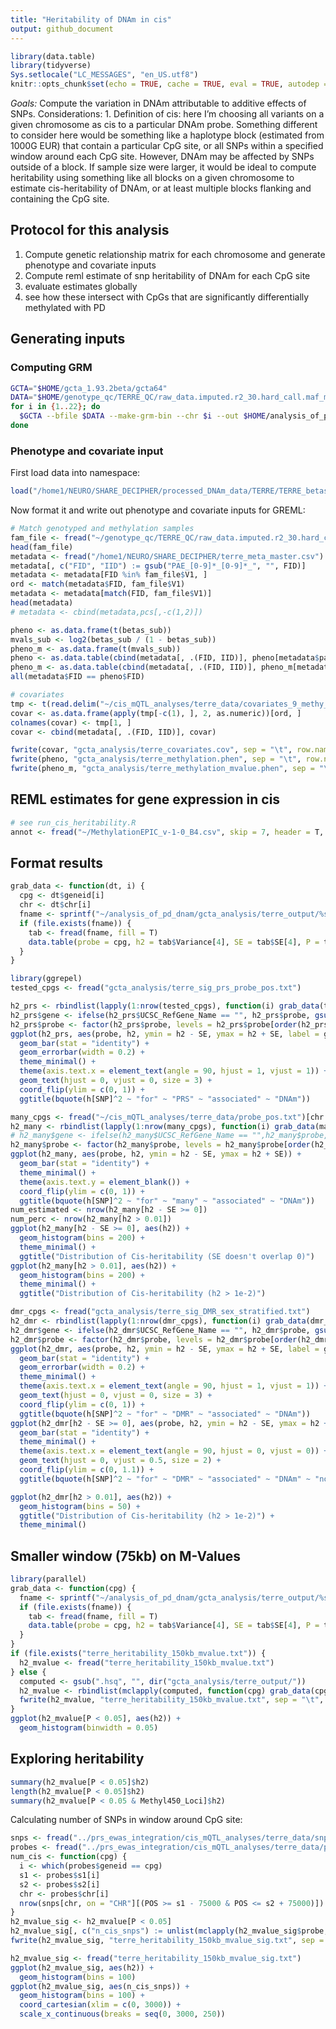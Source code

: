 ```yaml
---
title: "Heritability of DNAm in cis"
output: github_document
---
```


```r
library(data.table)
library(tidyverse)
Sys.setlocale("LC_MESSAGES", "en_US.utf8")
knitr::opts_chunk$set(echo = TRUE, cache = TRUE, eval = TRUE, autodep = TRUE)
```
*Goals:* Compute the variation in DNAm attributable to additive effects of SNPs.
Considerations:
1. Definition of cis: here I'm choosing all variants on a given chromosome as cis to a particular DNAm probe. Something different to consider here would be something like a haplotype block (estimated from 1000G EUR) that contain a particular CpG site, or all SNPs within a specified window around each CpG site. However, DNAm may be affected by SNPs outside of a block. If sample size were larger, it would be ideal to compute heritability using something like all blocks on a given chromosome to estimate cis-heritability of DNAm, or at least multiple blocks flanking and containing the CpG site.


## Protocol for this analysis
1. Compute genetic relationship matrix for each chromosome and generate phenotype and covariate inputs
2. Compute reml estimate of snp heritability of DNAm for each CpG site
3. evaluate estimates globally
4. see how these intersect with CpGs that are significantly differentially methylated with PD

## Generating inputs
### Computing GRM
```bash
GCTA="$HOME/gcta_1.93.2beta/gcta64"
DATA="$HOME/genotype_qc/TERRE_QC/raw_data.imputed.r2_30.hard_call.maf_mismatch"
for i in {1..22}; do
  $GCTA --bfile $DATA --make-grm-bin --chr $i --out $HOME/analysis_of_pd_dnam/gcta_analysis/terre_grm/chr_$i
done
```
### Phenotype and covariate input
First load data into namespace:
```r
load("/home1/NEURO/SHARE_DECIPHER/processed_DNAm_data/TERRE/TERRE_betas_combat.RData") # betas_sub
```

Now format it and write out phenotype and covariate inputs for GREML:
```r
# Match genotyped and methylation samples
fam_file <- fread("~/genotype_qc/TERRE_QC/raw_data.imputed.r2_30.hard_call.maf_mismatch.fam")[, c(1, 2)]
head(fam_file)
metadata <- fread("/home1/NEURO/SHARE_DECIPHER/terre_meta_master.csv")
metadata[, c("FID", "IID") := gsub("PAE_[0-9]*_[0-9]*_", "", FID)]
metadata <- metadata[FID %in% fam_file$V1, ]
ord <- match(metadata$FID, fam_file$V1)
metadata <- metadata[match(FID, fam_file$V1)]
head(metadata)
# metadata <- cbind(metadata,pcs[,-c(1,2)])

pheno <- as.data.frame(t(betas_sub))
mvals_sub <- log2(betas_sub / (1 - betas_sub))
pheno_m <- as.data.frame(t(mvals_sub))
pheno <- as.data.table(cbind(metadata[, .(FID, IID)], pheno[metadata$patient, ]))
pheno_m <- as.data.table(cbind(metadata[, .(FID, IID)], pheno_m[metadata$patient, ]))
all(metadata$FID == pheno$FID)

# covariates
tmp <- t(read.delim("~/cis_mQTL_analyses/terre_data/covariates_9_methy_PC.txt", sep = ""))
covar <- as.data.frame(apply(tmp[-c(1), ], 2, as.numeric))[ord, ]
colnames(covar) <- tmp[1, ]
covar <- cbind(metadata[, .(FID, IID)], covar)

fwrite(covar, "gcta_analysis/terre_covariates.cov", sep = "\t", row.names = F)
fwrite(pheno, "gcta_analysis/terre_methylation.phen", sep = "\t", row.names = F)
fwrite(pheno_m, "gcta_analysis/terre_methylation_mvalue.phen", sep = "\t", row.names = F)
```
## REML estimates for gene expression in cis
```r
# see run_cis_heritability.R
annot <- fread("~/MethylationEPIC_v-1-0_B4.csv", skip = 7, header = T, fill = T)
```

## Format results
```r
grab_data <- function(dt, i) {
  cpg <- dt$geneid[i]
  chr <- dt$chr[i]
  fname <- sprintf("~/analysis_of_pd_dnam/gcta_analysis/terre_output/%s_%s.hsq", cpg, chr)
  if (file.exists(fname)) {
    tab <- fread(fname, fill = T)
    data.table(probe = cpg, h2 = tab$Variance[4], SE = tab$SE[4], P = tab$Variance[9])
  }
}
```

```r
library(ggrepel)
tested_cpgs <- fread("gcta_analysis/terre_sig_prs_probe_pos.txt")

h2_prs <- rbindlist(lapply(1:nrow(tested_cpgs), function(i) grab_data(tested_cpgs, i))) %>% left_join(annot, by = c("probe" = "Name"))
h2_prs$gene <- ifelse(h2_prs$UCSC_RefGene_Name == "", h2_prs$probe, gsub(";.*", "", h2_prs$UCSC_RefGene_Name))
h2_prs$probe <- factor(h2_prs$probe, levels = h2_prs$probe[order(h2_prs$h2)])
ggplot(h2_prs, aes(probe, h2, ymin = h2 - SE, ymax = h2 + SE, label = gene)) +
  geom_bar(stat = "identity") +
  geom_errorbar(width = 0.2) +
  theme_minimal() +
  theme(axis.text.x = element_text(angle = 90, hjust = 1, vjust = 1)) +
  geom_text(hjust = 0, vjust = 0, size = 3) +
  coord_flip(ylim = c(0, 1)) +
  ggtitle(bquote(h[SNP]^2 ~ "for" ~ "PRS" ~ "associated" ~ "DNAm"))
```

```r
many_cpgs <- fread("~/cis_mQTL_analyses/terre_data/probe_pos.txt")[chr != "chrX"]
h2_many <- rbindlist(lapply(1:nrow(many_cpgs), function(i) grab_data(many_cpgs, i))) %>% left_join(annot, by = c("probe" = "Name"))
# h2_many$gene <- ifelse(h2_many$UCSC_RefGene_Name == "",h2_many$probe,gsub(";.*","",h2_many$UCSC_RefGene_Name))
h2_many$probe <- factor(h2_many$probe, levels = h2_many$probe[order(h2_many$h2)])
ggplot(h2_many, aes(probe, h2, ymin = h2 - SE, ymax = h2 + SE)) +
  geom_bar(stat = "identity") +
  theme_minimal() +
  theme(axis.text.y = element_blank()) +
  coord_flip(ylim = c(0, 1)) +
  ggtitle(bquote(h[SNP]^2 ~ "for" ~ "many" ~ "associated" ~ "DNAm"))
num_estimated <- nrow(h2_many[h2 - SE >= 0])
num_perc <- nrow(h2_many[h2 > 0.01])
ggplot(h2_many[h2 - SE >= 0], aes(h2)) +
  geom_histogram(bins = 200) +
  theme_minimal() +
  ggtitle("Distribution of Cis-heritability (SE doesn't overlap 0)")
ggplot(h2_many[h2 > 0.01], aes(h2)) +
  geom_histogram(bins = 200) +
  theme_minimal() +
  ggtitle("Distribution of Cis-heritability (h2 > 1e-2)")
```
```r
dmr_cpgs <- fread("gcta_analysis/terre_sig_DMR_sex_stratified.txt")
h2_dmr <- rbindlist(lapply(1:nrow(dmr_cpgs), function(i) grab_data(dmr_cpgs, i))) %>% left_join(annot, by = c("probe" = "Name"))
h2_dmr$gene <- ifelse(h2_dmr$UCSC_RefGene_Name == "", h2_dmr$probe, gsub(";.*", "", h2_dmr$UCSC_RefGene_Name))
h2_dmr$probe <- factor(h2_dmr$probe, levels = h2_dmr$probe[order(h2_dmr$h2)])
ggplot(h2_dmr, aes(probe, h2, ymin = h2 - SE, ymax = h2 + SE, label = gene)) +
  geom_bar(stat = "identity") +
  geom_errorbar(width = 0.2) +
  theme_minimal() +
  theme(axis.text.x = element_text(angle = 90, hjust = 1, vjust = 1)) +
  geom_text(hjust = 0, vjust = 0, size = 3) +
  coord_flip(ylim = c(0, 1)) +
  ggtitle(bquote(h[SNP]^2 ~ "for" ~ "DMR" ~ "associated" ~ "DNAm"))
ggplot(h2_dmr[h2 - SE >= 0], aes(probe, h2, ymin = h2 - SE, ymax = h2 + SE, label = gene)) +
  geom_bar(stat = "identity") +
  theme_minimal() +
  theme(axis.text.x = element_text(angle = 90, hjust = 0, vjust = 0)) +
  geom_text(hjust = 0, vjust = 0.5, size = 2) +
  coord_flip(ylim = c(0, 1.1)) +
  ggtitle(bquote(h[SNP]^2 ~ "for" ~ "DMR" ~ "associated" ~ "DNAm" ~ "nonzero"))
```
```r
ggplot(h2_dmr[h2 > 0.01], aes(h2)) +
  geom_histogram(bins = 50) +
  ggtitle("Distribution of Cis-heritability (h2 > 1e-2)") +
  theme_minimal()
```
## Smaller window (75kb) on M-Values

```r
library(parallel)
grab_data <- function(cpg) {
  fname <- sprintf("~/analysis_of_pd_dnam/gcta_analysis/terre_output/%s.hsq", cpg)
  if (file.exists(fname)) {
    tab <- fread(fname, fill = T)
    data.table(probe = cpg, h2 = tab$Variance[4], SE = tab$SE[4], P = tab$Variance[8])
  }
}
if (file.exists("terre_heritability_150kb_mvalue.txt")) {
  h2_mvalue <- fread("terre_heritability_150kb_mvalue.txt")
} else {
  computed <- gsub(".hsq", "", dir("gcta_analysis/terre_output/"))
  h2_mvalue <- rbindlist(mclapply(computed, function(cpg) grab_data(cpg), mc.cores = 32)) %>% left_join(annot, by = c("probe" = "Name"))
  fwrite(h2_mvalue, "terre_heritability_150kb_mvalue.txt", sep = "\t", row.names = F)
}
ggplot(h2_mvalue[P < 0.05], aes(h2)) +
  geom_histogram(binwidth = 0.05)
```


## Exploring heritability
```r
summary(h2_mvalue[P < 0.05]$h2)
length(h2_mvalue[P < 0.05]$h2)
summary(h2_mvalue[P < 0.05 & Methyl450_Loci]$h2)
```
Calculating number of SNPs in window around CpG site:
```r
snps <- fread("../prs_ewas_integration/cis_mQTL_analyses/terre_data/snp_pos.txt")
probes <- fread("../prs_ewas_integration/cis_mQTL_analyses/terre_data/probe_pos.txt")
num_cis <- function(cpg) {
  i <- which(probes$geneid == cpg)
  s1 <- probes$s1[i]
  s2 <- probes$s2[i]
  chr <- probes$chr[i]
  nrow(snps[chr, on = "CHR"][(POS >= s1 - 75000 & POS <= s2 + 75000)])
}
h2_mvalue_sig <- h2_mvalue[P < 0.05]
h2_mvalue_sig[, c("n_cis_snps") := unlist(mclapply(h2_mvalue_sig$probe, num_cis, mc.cores = 50))]
fwrite(h2_mvalue_sig, "terre_heritability_150kb_mvalue_sig.txt", sep = "\t", quote = F, row.names = F)
```
```r
h2_mvalue_sig <- fread("terre_heritability_150kb_mvalue_sig.txt")
ggplot(h2_mvalue_sig, aes(h2)) +
  geom_histogram(bins = 100)
ggplot(h2_mvalue_sig, aes(n_cis_snps)) +
  geom_histogram(bins = 100) +
  coord_cartesian(xlim = c(0, 3000)) +
  scale_x_continuous(breaks = seq(0, 3000, 250))
```
